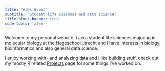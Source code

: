 ```yaml
---
title: "Alex Groot"
subtitle: "Student life sciences and data science"
title-block-banner: true
code-tools: false
---
```


Welcome to my personal website.
I am a student life sciences majoring in molecular biology at the Hogeschool Utrecht and I have interests in biology, bioinformatics and also general data science. 

I enjoy working with- and analyzing data and I like building stuff, check out my mostly R related [Projects](/projects.qmd) page for some things I've worked on. 